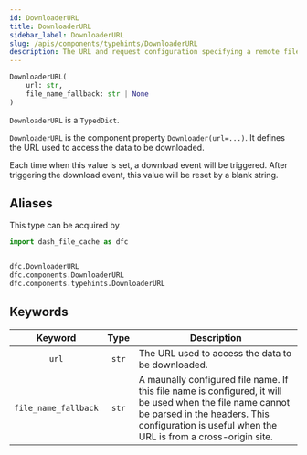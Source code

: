 ```yaml
---
id: DownloaderURL
title: DownloaderURL
sidebar_label: DownloaderURL
slug: /apis/components/typehints/DownloaderURL
description: The URL and request configuration specifying a remote file.
---
```



<APITopBar type="type" source="components.typehints.DownloaderURL" />

```python
DownloaderURL(
    url: str,
    file_name_fallback: str | None
)
```

`DownloaderURL` is a `TypedDict`.

`DownloaderURL` is the component property `Downloader(url=...)`. It defines the URL
used to access the data to be downloaded.

Each time when this value is set, a download event will be triggered. After
triggering the download event, this value will be reset by a blank string.

## Aliases

This type can be acquired by

```python
import dash_file_cache as dfc


dfc.DownloaderURL
dfc.components.DownloaderURL
dfc.components.typehints.DownloaderURL
```

## Keywords

|       Keyword        | Type  | <center>Description</center>                                                                                                                                                                                 |
| :------------------: | :---: | :----------------------------------------------------------------------------------------------------------------------------------------------------------------------------------------------------------- |
|        `url`         | `str` | The URL used to access the data to be downloaded.                                                                                                                                                            |
| `file_name_fallback` | `str` | A maunally configured file name. If this file name is configured, it will be used when the file name cannot be parsed in the headers. This configuration is useful when the URL is from a cross-origin site. |
